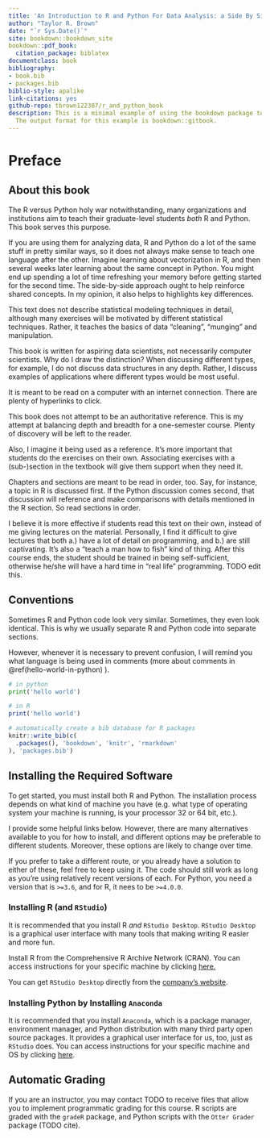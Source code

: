 ```yaml
--- 
title: 'An Introduction to R and Python For Data Analysis: a Side By Side Approach'
author: "Taylor R. Brown"
date: "`r Sys.Date()`"
site: bookdown::bookdown_site
bookdown::pdf_book:
  citation_package: biblatex
documentclass: book
bibliography:
- book.bib
- packages.bib
biblio-style: apalike
link-citations: yes
github-repo: tbrown122387/r_and_python_book
description: This is a minimal example of using the bookdown package to write a book.
  The output format for this example is bookdown::gitbook.
---
```


# Preface

## About this book

The R versus Python holy war notwithstanding, many organizations and institutions aim to teach their graduate-level students *both* R and Python. This book serves this purpose. 

If you are using them for analyzing data, R and Python do a lot of the same stuff in pretty similar ways, so it does not always make sense to teach one language after the other. Imagine learning about vectorization in R, and then several weeks later learning about the same concept in Python. You might end up spending a lot of time refreshing your memory before getting started for the second time. The side-by-side approach ought to help reinforce shared concepts. In my opinion, it also helps to highlights key differences.

This text does not describe statistical modeling techniques in detail, although many exercises will be motivated by different statistical techniques. Rather, it teaches the basics of data "cleaning", "munging" and manipulation. 

This book is written for aspiring data scientists, not necessarily computer scientists. Why do I draw the distinction? When discussing different types, for example, I do not discuss data structures in any depth. Rather, I discuss examples of applications where different types would be most useful. 

It is meant to be read on a computer with an internet connection. There are plenty of hyperlinks to click. 

This book does not attempt to be an authoritative reference. This is my attempt at balancing depth and breadth for a one-semester course. Plenty of discovery will be left to the reader. 

Also, I imagine it being used as a reference. It's more important that students do the exercises on their own. Associating exercises with a (sub-)section in the textbook will give them support when they need it.

Chapters and sections are meant to be read in order, too. Say, for instance, a topic in R is discussed first. If the Python discussion comes second, that discussion will reference and make comparisons with details mentioned in the R section. So read sections in order. 

I believe it is more effective if students read this text on their own, instead of me giving lectures on the material. Personally, I find it difficult to give lectures that both a.) have a lot of detail on programming, and b.) are still captivating. It's also a "teach a man how to fish" kind of thing. After this course ends, the student should be trained in being self-sufficient, otherwise he/she will have a hard time in "real life" programming. TODO edit this.

## Conventions

Sometimes R and Python code look very similar. Sometimes, they even look identical. This is why we usually separate R and Python code into separate sections. 

However, whenever it is necessary to prevent confusion, I will remind you what language is being used in comments (more about comments in \@ref(hello-world-in-python) ). 

```python
# in python
print('hello world')
```


```r
# in R
print('hello world')
```



```r
# automatically create a bib database for R packages
knitr::write_bib(c(
  .packages(), 'bookdown', 'knitr', 'rmarkdown'
), 'packages.bib')
```


## Installing the Required Software

To get started, you must install both R and Python. The installation process depends on what kind of machine you have (e.g. what type of operating system your machine is running, is your processor $32$ or $64$ bit, etc.).

I provide some helpful links below. However, there are many alternatives available to you for how to install, and different options may be preferable to different students. Moreover, these options are likely to change over time. 

If you prefer to take a different route, or you already have a solution to either of these, feel free to keep using it. The code should still work as long as you're using relatively recent versions of each. For Python, you need a version that is `>=3.6`, and for R, it nees to be `>=4.0.0`.

### Installing R (and `RStudio`)

It is recommended that you install R *and* `RStudio Desktop`. `RStudio Desktop` is a graphical user interface with many tools that making writing R easier and more fun.

Install R from the Comprehensive R Archive Network (CRAN). You can access instructions for your specific machine by clicking [here.](https://cran.r-project.org/) 

You can get `RStudio Desktop` directly from the [company's website](https://www.rstudio.com/products/rstudio/download/#download).

### Installing Python by Installing `Anaconda`

It is recommended that you install `Anaconda`, which is a package manager, environment manager, and Python distribution with many third party open source packages. It provides a graphical user interface for us, too, just as `RStudio` does. You can access instructions for your specific machine and OS by clicking [here](https://docs.anaconda.com/anaconda/install/#).


## Automatic Grading

If you are an instructor, you may contact TODO to receive files that allow you to implement programmatic grading for this course. R scripts are graded with the `gradeR` package, and Python scripts with the `Otter Grader` package (TODO cite).





